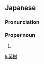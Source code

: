 ==Japanese==
{{ja-kanjitab|ひで|き}}

===Pronunciation===
{{ja-pron|ひでき}}

===Proper noun===
{{ja-pos|proper|ひでき}}

# {{given name|male|lang=ja|sort=ひでき}}

[[li:英樹]]